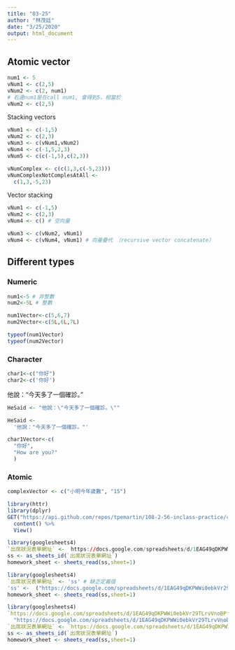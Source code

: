 ```yaml
---
title: "03-25"
author: "林茂廷"
date: "3/25/2020"
output: html_document
---
```


## Atomic vector

```r
num1 <- 5
vNum1 <- c(2,5)
vNum2 <- c(2, num1)
# 右邊num1是在call num1, 會得到5，相當於
vNum2 <- c(2,5)
```

Stacking vectors
```r
vNum1 <- c(-1,5)
vNum2 <- c(2,3)
vNum3 <- c(vNum1,vNum2)
vNum4 <- c(-1,5,2,3)
vNum5 <- c(c(-1,5),c(2,3))
```

```r
vNumComplex <- c(c(1,3,c(-5,23)))
vNumComplexNotComplesAtAll <-
  c(1,3,-5,23)
```

Vector stacking
```r
vNum1 <- c(-1,5)
vNum2 <- c(2,3)
vNum4 <- c() # 空向量
```


```r
vNum3 <- c(vNum2, vNum1)
vNum4 <- c(vNum4, vNum1) # 向量疊代 （recursive vector concatenate）
```


## Different types

### Numeric

```r
num1<-5 # 非整數
num2<-5L # 整數

num1Vector<-c(5,6,7)
num2Vector<-c(5L,6L,7L)
```

```r
typeof(num1Vector)
typeof(num2Vector)
```
### Character

```r
char1<-c("你好")
char2<-c('你好')
```

他說："今天多了一個確診。"

```r
HeSaid <- "他說：\"今天多了一個確診。\""
```

```r
HeSaid <- 
  '他說："今天多了一個確診。"'
```

```r
char1Vector<-c(
  "你好",
  "How are you?"
  )
```

### Atomic

```r
complexVector <- c("小明今年歲數", "15")
```


```r
library(httr)
library(dplyr)
GET("https://api.github.com/repos/tpemartin/108-2-56-inclass-practice/commits") %>%
  content() %>%
  View()
```

```r
library(googlesheets4)
`出席狀況表單網址` <-  https://docs.google.com/spreadsheets/d/1EAG49qDKPWWi0ebkVr29TLrvVnoBPfkvxYY-J3xLAHY/edit#gid=458686645 # 缺乏定義值
ss <- as_sheets_id(`出席狀況表單網址`)
homework_sheet <- sheets_read(ss,sheet=1)
```

```r
library(googlesheets4)
`出席狀況表單網址` <- 'ss' # 缺乏定義值
'ss' <-  ("https://docs.google.com/spreadsheets/d/1EAG49qDKPWWi0ebkVr29TLrvVnoBPfkvxYY-J3xLAHY/edit#gid=458686645")
homework_sheet <- sheets_read(ss,sheet=1)
```

```r
library(googlesheets4)
`https://docs.google.com/spreadsheets/d/1EAG49qDKPWWi0ebkVr29TLrvVnoBPfkvxYY-J3xLAHY/edit#gid=458686645` <-
  "https://docs.google.com/spreadsheets/d/1EAG49qDKPWWi0ebkVr29TLrvVnoBPfkvxYY-J3xLAHY/edit#gid=458686645"
`出席狀況表單網址` <- `https://docs.google.com/spreadsheets/d/1EAG49qDKPWWi0ebkVr29TLrvVnoBPfkvxYY-J3xLAHY/edit#gid=458686645` # 缺乏定義值
ss <- as_sheets_id(`出席狀況表單網址`)
homework_sheet <- sheets_read(ss,sheet=1)
```

